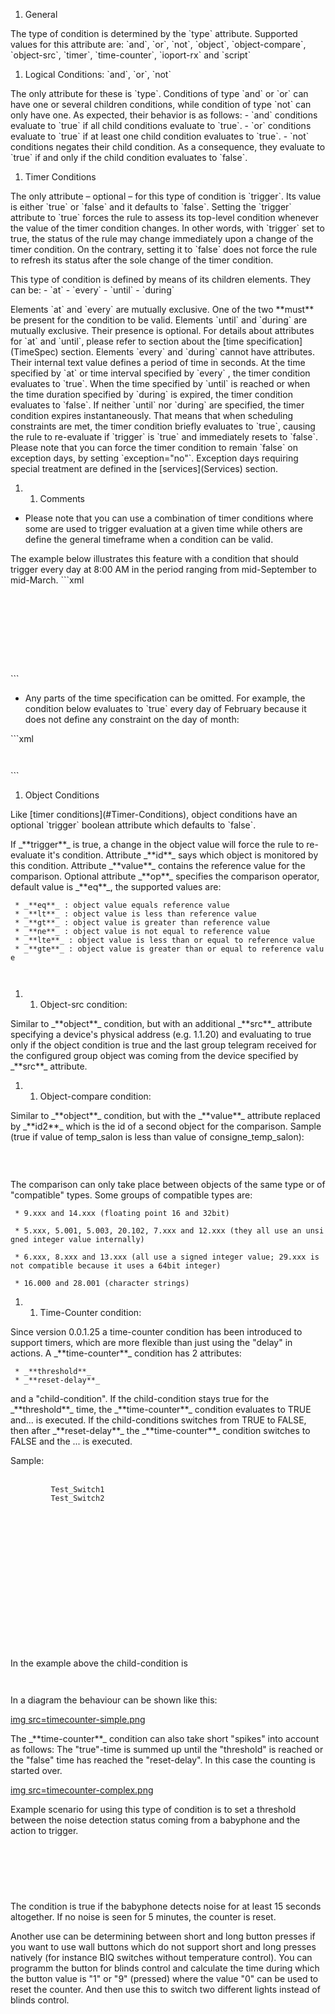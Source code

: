 # General

The type of condition is determined by the `type` attribute.  
Supported values for this attribute are:  `and`, `or`, `not`, `object`, `object-compare`, `object-src`, `timer`, `time-counter`, `ioport-rx` and `script`

# Logical Conditions: `and`, `or`, `not`

The only attribute for these is `type`. Conditions of type `and` or `or` can have one or several children conditions, while condition of type `not` can only have one.
As expected, their behavior is as follows:
- `and` conditions evaluate to `true` if all child conditions evaluate to `true`.
- `or` conditions evaluate to `true` if at least one child condition evaluates to `true`.
- `not` conditions negates their child condition. As a consequence, they evaluate to `true` if and only if the child condition evaluates to `false`.

# Timer Conditions

The only attribute – optional – for this type of condition is `trigger`. Its value is either `true` or `false` and it defaults to `false`.
Setting the `trigger` attribute to `true` forces the rule to assess its top-level condition whenever the value of the timer condition changes. In other words, with `trigger` set to true, the status of the rule may change immediately upon a change of the timer condition. On the contrary, setting it to `false` does not force the rule to refresh its status after the sole change of the timer condition.
  
This type of condition is defined by means of its children elements. They can be:
- `at`
- `every`
- `until`
- `during`

Elements `at` and `every` are mutually exclusive. One of the two **must** be present for the condition to be valid.
Elements `until` and `during` are mutually exclusive. Their presence is optional.
For details about attributes for `at` and `until`, please refer to section about the [time specification](TimeSpec) section.
Elements `every` and `during` cannot have attributes. Their internal text value defines a period of time in seconds.  
At the time specified by `at` or time interval specified by `every` , the timer condition evaluates to `true`.
When the time specified by `until` is reached or when the time duration specified by `during` is expired, the timer condition evaluates to `false`.
If neither `until` nor `during` are specified, the timer condition expires instantaneously. That means that when scheduling constraints are met, the timer condition briefly evaluates to `true`, causing the rule to re-evaluate if `trigger` is `true` and immediately resets to `false`.
Please note that you can force the timer condition to remain `false` on exception days, by setting `exception="no"`. Exception days requiring special treatment are defined in the [services](Services) section.

## Comments

* Please note that you can use a combination of timer conditions where some are used to trigger evaluation at a given time while others are define the general timeframe when a condition can be valid.
The example below illustrates this feature with a condition that should trigger every day at 8:00 AM in the period ranging from mid-September to mid-March.
```xml
<condition type="and">
    <condition type="timer">
        <at day="15" month="9" hour="0" min="0"/>
        <until day="15" month="3" hour="0" min="0"/>
    </condition>
    <condition type="timer" trigger="true">
        <at hour="8" min="0"/>
    </condition>
</condition>
```

* Any parts of the time specification can be omitted. For example, the condition below evaluates to `true` every day of February because it does not define any constraint on the day of month: 

```xml        
<condition type="timer" trigger="true">
    <at hour="8" min="12" month="2" exception="no"/>
</condition>
```

# Object Conditions

Like [timer conditions](#Timer-Conditions), object conditions have an optional `trigger` boolean attribute which defaults to `false`.

If _**trigger**_ is true, a change in the object value will force the rule to re-evaluate it's condition.  
Attribute _**id**_ says which object is monitored by this condition. Attribute _**value**_ contains the reference value for the comparison.  
Optional attribute _**op**_ specifies the comparison operator, default value is _**eq**_, the supported values are: 

  * _**eq**_&nbsp;: object value equals reference value 
  * _**lt**_&nbsp;: object value is less than reference value 
  * _**gt**_&nbsp;: object value is greater than reference value 
  * _**ne**_&nbsp;: object value is not equal to reference value 
  * _**lte**_&nbsp;: object value is less than or equal to reference value 
  * _**gte**_&nbsp;: object value is greater than or equal to reference value 


    <condition type="object" id="light_level" value="12" op="lt" />

## Object-src condition:

Similar to _**object**_ condition, but with an additional _**src**_ attribute specifying a device's physical address (e.g. 1.1.20) and evaluating to true only if the object condition is true and the last group telegram received for the configured group object was coming from the device specified by _**src**_ attribute. 

## Object-compare condition:

Similar to _**object**_ condition, but with the _**value**_ attribute replaced by _**id2**_ which is the id of a second object for the comparison.  
Sample (true if value of temp_salon is less than value of consigne_temp_salon):  

    
    
    <condition type="object-compare" id="temp_salon"
    id2="consigne_temp_salon" op="lt" />
    

The comparison can only take place between objects of the same type or of "compatible" types.  
Some groups of compatible types are:  


  * 9.xxx and 14.xxx (floating point 16 and 32bit)  

  * 5.xxx, 5.001, 5.003, 20.102, 7.xxx and 12.xxx (they all use an unsigned integer value internally)  

  * 6.xxx, 8.xxx and 13.xxx (all use a signed integer value; 29.xxx is not compatible because it uses a 64bit integer)  

  * 16.000 and 28.001 (character strings)  


## Time-Counter condition:

Since version 0.0.1.25 a time-counter condition has been introduced to support timers, which are more flexible than just using the "delay" in actions. A _**time-counter**_ condition has 2 attributes: 

  * _**threshold**_
  * _**reset-delay**_

and a "child-condition". If the child-condition stays true for the _**threshold**_ time, the _**time-counter**_ condition evaluates to TRUE and<actionlist>...</actionlist> is executed. If the child-conditions switches from TRUE to FALSE, then after _**reset-delay**_ the _**time-counter**_ condition switches to FALSE and the <actionlist type="on-false">...</actionlist> is executed. 

Sample: 
    
    
        <objects>
          <object id="Test_Switch1" gad="10/5/15" type="1.001" flags="cwtus">Test_Switch1</object>
          <object id="Test_Switch2" gad="10/5/16" type="1.001" flags="cwtus">Test_Switch2</object>
        </objects>
        <rules>
          <rule id="TestTimer">
            <condition type="time-counter" threshold="6" reset-delay="4" >
               <condition type="object" id="Test_Switch1" value="on" trigger="true" />
            </condition>
            <actionlist>
                <action type="set-value" id="Test_Switch2" value="on" />
            </actionlist>
            <actionlist type="on-false">
                <action type="set-value" id="Test_Switch2" value="off" />
            </actionlist>
          </rule>
        </rules>
    

In the example above the child-condition is 
    
    <condition type="object" id="Test_Switch1" value="on" trigger="true" />

In a diagram the behaviour can be shown like this: 

[[img src=timecounter-simple.png]] 

The _**time-counter**_ condition can also take short "spikes" into account as follows: The "true"-time is summed up until the "threshold" is reached or the "false" time has reached the "reset-delay". In this case the counting is started over. 

[[img src=timecounter-complex.png]] 

Example scenario for using this type of condition is to set a threshold between the noise detection status coming from a babyphone and the action to trigger. 
    
    <condition type="time-counter" threshold="15" reset-delay="5m">
    
    	<condition type="object" id="babyphone" value="on" trigger="true" />
    
    </condition>

The condition is true if the babyphone detects noise for at least 15 seconds altogether. If no noise is seen for 5 minutes, the counter is reset.  
  
Another use can be determining between short and long button presses if you want to use wall buttons which do not support short and long presses natively (for instance BIQ switches without temperature control). You can programm the button for blinds control and calculate the time during which the button value is "1" or "9" (pressed) where the value "0" can be used to reset the counter. And then use this to switch two different lights instead of blinds control. 
